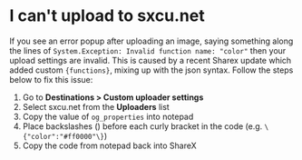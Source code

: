 # I can't upload to sxcu.net

If you see an error popup after uploading an image, saying something along the lines of
`System.Exception: Invalid function name: "color"` then your upload settings are invalid.
This is caused by a recent Sharex update which added custom `{functions}`, mixing up with the json syntax.
Follow the steps below to fix this issue:

1. Go to **Destinations > Custom uploader settings**
2. Select sxcu.net from the **Uploaders** list
3. Copy the value of `og_properties` into notepad
4. Place backslashes (\) before each curly bracket in the code (e.g. `\{"color":"#ff0000"\}`)
5. Copy the code from notepad back into ShareX
